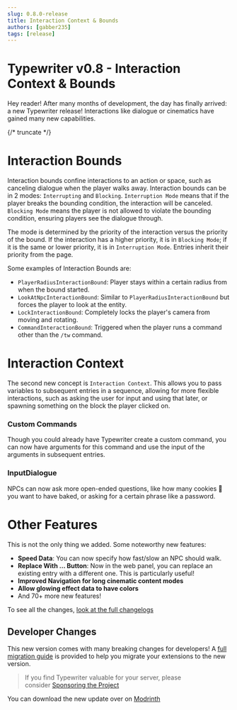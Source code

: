 ```yaml
---
slug: 0.8.0-release
title: Interaction Context & Bounds
authors: [gabber235]
tags: [release]
---
```


# Typewriter v0.8 - Interaction Context & Bounds
Hey reader! After many months of development, the day has finally arrived: a new Typewriter release! Interactions like dialogue or cinematics have gained many new capabilities.

{/* truncate */}
# Interaction Bounds

Interaction bounds confine interactions to an action or space, such as canceling dialogue when the player walks away.
Interaction bounds can be in 2 modes: `Interrupting` and `Blocking`.
`Interruption Mode` means that if the player breaks the bounding condition, the interaction will be canceled.
`Blocking Mode` means the player is not allowed to violate the bounding condition, ensuring players see the dialogue through.

The mode is determined by the priority of the interaction versus the priority of the bound. If the interaction has a higher priority, it is in `Blocking Mode`; if it is the same or lower priority, it is in `Interruption Mode`.
Entries inherit their priority from the page.

Some examples of Interaction Bounds are:
* `PlayerRadiusInteractionBound`: Player stays within a certain radius from when the bound started.
* `LookAtNpcInteractionBound`: Similar to `PlayerRadiusInteractionBound` but forces the player to look at the entity.
* `LockInteractionBound`: Completely locks the player's camera from moving and rotating.
* `CommandInteractionBound`: Triggered when the player runs a command other than the `/tw` command.

# Interaction Context

The second new concept is `Interaction Context`. This allows you to pass variables to subsequent entries in a sequence, allowing for more flexible interactions, such as asking the user for input and using that later, or spawning something on the block the player clicked on.

### Custom Commands

Though you could already have Typewriter create a custom command, you can now have arguments for this command and use the input of the arguments in subsequent entries.

### InputDialogue

NPCs can now ask more open-ended questions, like how many cookies 🍪 you want to have baked, or asking for a certain phrase like a password.

# Other Features

This is not the only thing we added. Some noteworthy new features:
* **Speed Data**: You can now specify how fast/slow an NPC should walk.
* **Replace With … Button**: Now in the web panel, you can replace an existing entry with a different one. This is particularly useful!
* **Improved Navigation for long cinematic content modes**
* **Allow glowing effect data to have colors**
* And 70+ more new features!

To see all the changes, [look at the full changelogs](https://typewriter.fibery.io/Milestone/Milestone/Interaction-Context-Bounds-\(0.8\)-5?sharing-key=1a6cdbd9-b4a2-4ece-b132-0338e6777f96)

## Developer Changes

This new version comes with many breaking changes for developers! A [full migration guide](https://docs.typewritermc.com/develop/extensions/api-changes/0.8) is provided to help you migrate your extensions to the new version.

> If you find Typewriter valuable for your server, please consider [Sponsoring the Project](https://github.com/sponsors/gabber235)

You can download the new update over on [Modrinth](https://modrinth.com/plugin/typewriter/version/0.8.0)